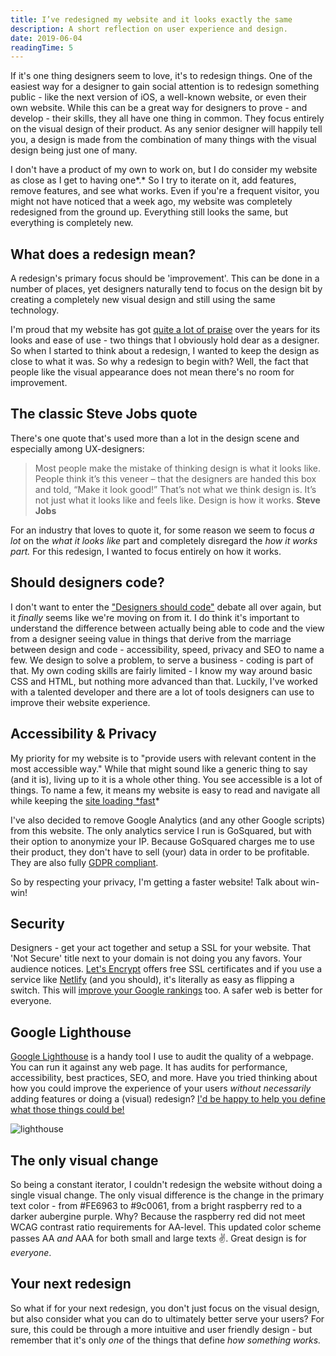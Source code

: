 ```yaml
---
title: I’ve redesigned my website and it looks exactly the same
description: A short reflection on user experience and design.
date: 2019-06-04
readingTime: 5
---
```


If it's one thing designers seem to love, it's to redesign things. One of the easiest way for a designer to gain social attention is to redesign something public - like the next version of iOS, a well-known website, or even their own website. While this can be a great way for designers to prove - and develop - their skills, they all have one thing in common. They focus entirely on the visual design of their product. As any senior designer will happily tell you, a design is made from the combination of many things with the visual design being just one of many.

I don't have a product of my own to work on, but I do consider my website as close as I get to having one*.* So I try to iterate on it, add features, remove features, and see what works. Even if you're a frequent visitor, you might not have noticed that a week ago, my website was completely redesigned from the ground up. Everything still looks the same, but everything is completely new.

## What does a redesign mean?

A redesign's primary focus should be 'improvement'. This can be done in a number of places, yet designers naturally tend to focus on the design bit by creating a completely new visual design and still using the same technology.

I'm proud that my website has got [quite a lot of praise](https://www.casestudy.club/journal/ux-designer-portfolio) over the years for its looks and ease of use - two things that I obviously hold dear as a designer. So when I started to think about a redesign, I wanted to keep the design as close to what it was. So why a redesign to begin with? Well, the fact that people like the visual appearance does not mean there's no room for improvement.

## The classic Steve Jobs quote

There's one quote that's used more than a lot in the design scene and especially among UX-designers:

> Most people make the mistake of thinking design is what it looks like. People think it’s this veneer – that the designers are handed this box and told, “Make it look good!” That’s not what we think design is. It’s not just what it looks like and feels like. Design is how it works. **Steve Jobs**

For an industry that loves to quote it, for some reason we seem to focus _a lot_ on the _what it looks like_ part and completely disregard the _how it works part._ For this redesign, I wanted to focus entirely on how it works.

## Should designers code?

I don't want to enter the ["Designers should code"](https://uxdesign.cc/should-designers-code-f1633b04540) debate all over again, but it _finally_ seems like we're moving on from it. I do think it's important to understand the difference between actually being able to code and the view from a designer seeing value in things that derive from the marriage between design and code - accessibility, speed, privacy and SEO to name a few. We design to solve a problem, to serve a business - coding is part of that. My own coding skills are fairly limited - I know my way around basic CSS and HTML, but nothing more advanced than that. Luckily, I've worked with a talented developer and there are a lot of tools designers can use to improve their website experience.

## Accessibility & Privacy

My priority for my website is to "provide users with relevant content in the most accessible way." While that might sound like a generic thing to say (and it is), living up to it is a whole other thing. You see accessible is a lot of things. To name a few, it means my website is easy to read and navigate all while keeping the [site loading \*fast](/waiting/)\*

I've also decided to remove Google Analytics (and any other Google scripts) from this website. The only analytics service I run is GoSquared, but with their option to anonymize your IP. Because GoSquared charges me to use their product, they don't have to sell (your) data in order to be profitable. They are also fully [GDPR compliant](https://www.gosquared.com/gdpr-ready/).

So by respecting your privacy, I'm getting a faster website! Talk about win-win!

## Security

Designers - get your act together and setup a SSL for your website. That 'Not Secure' title next to your domain is not doing you any favors. Your audience notices. [Let's Encrypt](https://letsencrypt.org/) offers free SSL certificates and if you use a service like [Netlify](https://www.netlify.com) (and you should), it's literally as easy as flipping a switch. This will [improve your Google rankings](https://seo-hacker.com/google-adopt-https/) too. A safer web is better for everyone.

## Google Lighthouse

[Google Lighthouse](https://developers.google.com/web/tools/lighthouse/) is a handy tool I use to audit the quality of a webpage. You can run it against any web page. It has audits for performance, accessibility, best practices, SEO, and more. Have you tried thinking about how you could improve the experience of your users _without necessarily_ adding features or doing a (visual) redesign? [I'd be happy to help you define what those things could be!](/contact)

![lighthouse](lighthouse.png)

## The only visual change

So being a constant iterator, I couldn't redesign the website without doing a single visual change. The only visual difference is the change in the primary text color - from #FE6963 to #9c0061, from a bright raspberry red to a darker aubergine purple. Why? Because the raspberry red did not meet WCAG contrast ratio requirements for AA-level. This updated color scheme passes AA _and_ AAA for both small and large texts ✌️. Great design is for _everyone_.

## Your next redesign

So what if for your next redesign, you don't just focus on the visual design, but also consider what you can do to ultimately better serve your users? For sure, this could be through a more intuitive and user friendly design - but remember that it's only _one_ of the things that define _how something works._